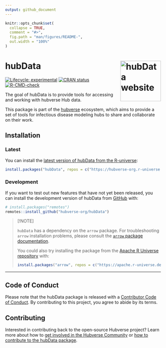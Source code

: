 ```yaml
---
output: github_document
---
```


<!-- README.md is generated from README.Rmd. Please edit that file -->

```r
knitr::opts_chunk$set(
  collapse = TRUE,
  comment = "#>",
  fig.path = "man/figures/README-",
  out.width = "100%"
)
```

# hubData <a href="https://hubverse-org.github.io/hubData/"><img src="man/figures/logo.png" align="right" height="131" alt="hubData website" /></a>

<!-- badges: start -->

[![Lifecycle: experimental](https://img.shields.io/badge/lifecycle-experimental-orange.svg)](https://lifecycle.r-lib.org/articles/stages.html#experimental)
[![CRAN status](https://www.r-pkg.org/badges/version/hubData)](https://CRAN.R-project.org/package=hubData)
[![R-CMD-check](https://github.com/hubverse-org/hubData/actions/workflows/R-CMD-check.yaml/badge.svg)](https://github.com/hubverse-org/hubData/actions/workflows/R-CMD-check.yaml)

<!-- badges: end -->

The goal of hubData is to provide tools for accessing and working with hubverse Hub data.

This package is part of the [hubverse](https://hubverse.io) ecosystem, which aims to provide a set of tools for infectious disease modeling hubs to share and collaborate on their work.

## Installation

### Latest

You can install the [latest version of hubData from the R-universe](https://hubverse-org.r-universe.dev/hubData):

```r
install.packages("hubData", repos = c("https://hubverse-org.r-universe.dev", "https://cloud.r-project.org"))
```

### Development

If you want to test out new features that have not yet been released, you can install the development version of hubData from [GitHub](https://github.com/) with:

```r
# install.packages("remotes")
remotes::install_github("hubverse-org/hubData")
```

> [!NOTE]
> 
> `hubData` has a dependency on the `arrow` package. For troubleshooting `arrow` installation problems, please consult the [`arrow` package documentation](https://arrow.apache.org/docs/r/#installation).
> 
> You could also try installing the package from the [Apache R Universe repository](https://apache.r-universe.dev) with:
> 
> ```r
> install.packages("arrow", repos = c("https://apache.r-universe.dev", "https://cran.r-project.org"))
> ```

***

## Code of Conduct

Please note that the hubData package is released with a [Contributor Code of Conduct](.github/CODE_OF_CONDUCT.md). By contributing to this project, you agree to abide by its terms.

## Contributing

Interested in contributing back to the open-source Hubverse project?
Learn more about how to [get involved in the Hubverse Community](https://hubverse.io/community/) or [how to contribute to the hubData package](.github/CONTRIBUTING.md).


